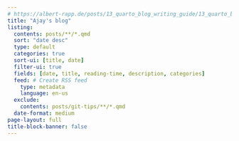 ```yaml
---
# https://albert-rapp.de/posts/13_quarto_blog_writing_guide/13_quarto_blog_writing_guide.html#listing-pages-including-rss-feeds
title: "Ajay's blog"
listing:
  contents: posts/**/*.qmd
  sort: "date desc"
  type: default
  categories: true
  sort-ui: [title, date]
  filter-ui: true
  fields: [date, title, reading-time, description, categories]
  feed: # Create RSS feed
    type: metadata
    language: en-us
  exclude:
    contents: posts/git-tips/**/*.qmd
  date-format: medium
page-layout: full
title-block-banner: false
---
```

